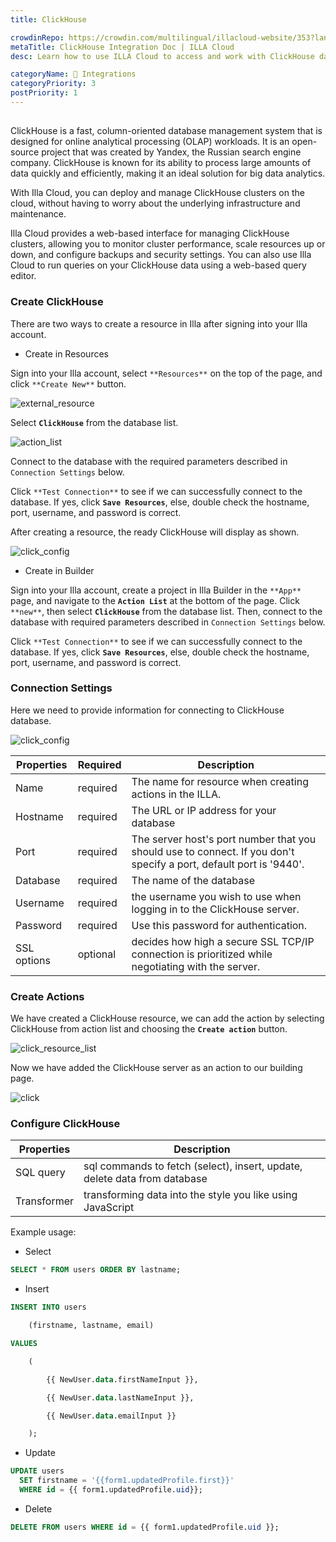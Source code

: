 ```yaml
---
title: ClickHouse

crowdinRepo: https://crowdin.com/multilingual/illacloud-website/353?languages=en&filter=basic&value=0
metaTitle: ClickHouse Integration Doc | ILLA Cloud
desc: Learn how to use ILLA Cloud to access and work with ClickHouse data. 

categoryName: 🔨 Integrations
categoryPriority: 3
postPriority: 1
---
```


## <h2 hidden>What is ClickHouse?</h2>

ClickHouse is a fast, column-oriented database management system that is designed for online analytical processing (OLAP) workloads. It is an open-source project that was created by Yandex, the Russian search engine company. ClickHouse is known for its ability to process large amounts of data quickly and efficiently, making it an ideal solution for big data analytics.

With Illa Cloud, you can deploy and manage ClickHouse clusters on the cloud, without having to worry about the underlying infrastructure and maintenance.

Illa Cloud provides a web-based interface for managing ClickHouse clusters, allowing you to monitor cluster performance, scale resources up or down, and configure backups and security settings. You can also use Illa Cloud to run queries on your ClickHouse data using a web-based query editor.

### Create ClickHouse

There are two ways to create a resource in Illa after signing into your Illa account.

- Create in Resources

Sign into your Illa account, select `**Resources**` on the top of the page, and click `**Create New**` button.

![external_resource](https://cdn.illacloud.com/official-website/img/docs/external_resource.png)

Select **`ClickHouse`** from the database list.

![action_list](https://cdn.illacloud.com/official-website/img/docs/action_list.png)

Connect to the database with the required parameters described in `Connection Settings` below.

Click `**Test Connection**` to see if we can successfully connect to the database. If yes, click **`Save Resources`**, else, double check the hostname, port, username, and password is correct.

After creating a resource, the ready ClickHouse will display as shown.

![click_config](https://cdn.illacloud.com/official-website/img/docs/click_config.png)

- Create in Builder

Sign into your Illa account, create a project in Illa Builder in the `**App**` page, and navigate to the **`Action List`** at the bottom of the page. Click `**new**`, then select **`ClickHouse`** from the database list. Then, connect to the database with required parameters described in `Connection Settings` below.

Click `**Test Connection**` to see if we can successfully connect to the database. If yes, click **`Save Resources`**, else, double check the hostname, port, username, and password is correct.

### Connection Settings

Here we need to provide information for connecting to ClickHouse database.

![click_config](https://cdn.illacloud.com/official-website/img/docs/click_config.png)

| Properties  | Required | Description                                                                                                        |
| ----------- | -------- | ------------------------------------------------------------------------------------------------------------------ |
| Name        | required | The name for resource when creating actions in the ILLA.                                                           |
| Hostname    | required | The URL or IP address for your database                                                                            |
| Port        | required | The server host's port number that you should use to connect. If you don't specify a port, default port is '9440'. |
| Database    | required | The name of the database                                                                                           |
| Username    | required | the username you wish to use when logging in to the ClickHouse server.                                             |
| Password    | required | Use this password for authentication.                                                                              |
| SSL options | optional | decides how high a secure SSL TCP/IP connection is prioritized while negotiating with the server.                  |

### Create Actions

We have created a ClickHouse resource, we can add the action by selecting ClickHouse from action list and choosing the **`Create action`** button.

![click_resource_list](https://cdn.illacloud.com/official-website/img/docs/clik_resource_list.png)

Now we have added the ClickHouse server as an action to our building page.

![click](https://cdn.illacloud.com/official-website/img/docs/click.png)

### Configure ClickHouse

| Properties  | Description                                                               |
| ----------- | ------------------------------------------------------------------------- |
| SQL query   | sql commands to fetch (select), insert, update, delete data from database |
| Transformer | transforming data into the style you like using JavaScript                |

Example usage:

- Select

```sql
SELECT * FROM users ORDER BY lastname;
```

- Insert

```sql
INSERT INTO users

	(firstname, lastname, email)

VALUES

	(

		{{ NewUser.data.firstNameInput }},

		{{ NewUser.data.lastNameInput }},

		{{ NewUser.data.emailInput }}

	);
```

- Update

```sql
UPDATE users
  SET firstname = '{{form1.updatedProfile.first}}'
  WHERE id = {{ form1.updatedProfile.uid}};
```

- Delete

```sql
DELETE FROM users WHERE id = {{ form1.updatedProfile.uid }};
```
